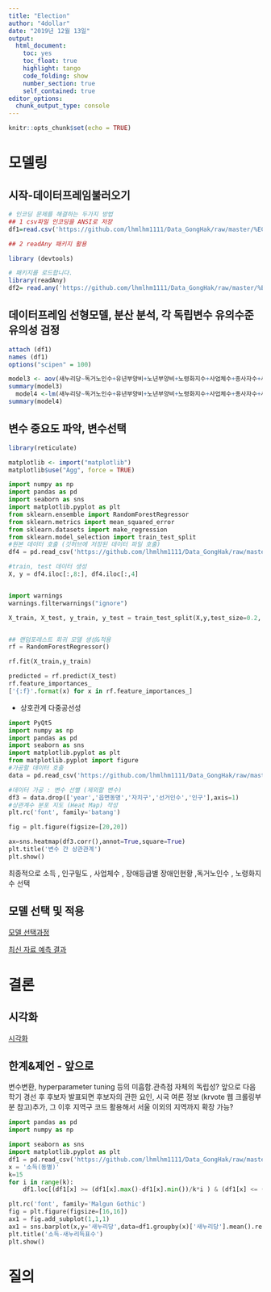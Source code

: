 ---
title: "Election"
author: "4dollar"
date: "2019년 12월 13일"
output:
  html_document: 
    toc: yes
    toc_float: true
    highlight: tango
    code_folding: show
    number_section: true
    self_contained: true
editor_options: 
  chunk_output_type: console
---

```{r setup, include=FALSE}
knitr::opts_chunk$set(echo = TRUE)
```

# 모델링



## 시작-데이터프레임불러오기 
```{r read_csv_problems, warning=FALSE, message=FALSE}
# 인코딩 문제를 해결하는 두가지 방법
## 1 csv파일 인코딩을 ANSI로 저장
df1=read.csv('https://github.com/lhmlhm1111/Data_GongHak/raw/master/%EC%A0%84%EC%B2%98%EB%A6%AC/%EC%86%8C%EB%93%9D%EB%B0%98%EC%98%81%EC%B5%9C%EC%A2%85.csv',header=T, sep=',')

## 2 readAny 패키지 활용

library (devtools)

# 패키지를 로드합니다.
library(readAny)
df2= read.any('https://github.com/lhmlhm1111/Data_GongHak/raw/master/%EC%A0%84%EC%B2%98%EB%A6%AC/%EC%86%8C%EB%93%9D%EB%B0%98%EC%98%81%EC%B5%9C%EC%A2%85.csv', header=T, sep=',')


```

## 데이터프레임 선형모델, 분산 분석, 각 독립변수 유의수준 유의성 검정

```{r F-test, warning=FALSE, message=FALSE}
attach (df1)
names (df1)
options("scipen" = 100)

model3 <- aov(새누리당~독거노인수+유년부양비+노년부양비+노령화지수+사업체수+종사자수+사업체.창업률+기초수급자인원수+보육시설+금융기관+사업체.평균연령+인구+면적+인구밀도+ 소득)
summary(model3)
  model4 <-lm(새누리당~독거노인수+유년부양비+노년부양비+노령화지수+사업체수+종사자수+사업체.창업률+기초수급자인원수+보육시설+금융기관+사업체.평균연령+인구+면적+인구밀도+ 소득)
summary(model4)
```
 
## 변수 중요도 파악, 변수선택 
```{r multivariate selection 1, warning=FALSE, message=FALSE}

library(reticulate)

matplotlib <- import("matplotlib")
matplotlib$use("Agg", force = TRUE)
```


```{python multivariate selection2} 

import numpy as np
import pandas as pd
import seaborn as sns
import matplotlib.pyplot as plt
from sklearn.ensemble import RandomForestRegressor
from sklearn.metrics import mean_squared_error
from sklearn.datasets import make_regression
from sklearn.model_selection import train_test_split
#원본 데이터 호출 (깃허브에 저장된 데이터 파일 호출)
df4 = pd.read_csv('https://github.com/lhmlhm1111/Data_GongHak/raw/master/11-22totaldata.txt', encoding='utf-8', sep=',')

#train, test 데이터 생성
X, y = df4.iloc[:,8:], df4.iloc[:,4]


import warnings
warnings.filterwarnings("ignore")

X_train, X_test, y_train, y_test = train_test_split(X,y,test_size=0.2, random_state=0)


## 랜덤포레스트 회귀 모델 생성&적용
rf = RandomForestRegressor()

rf.fit(X_train,y_train)

predicted = rf.predict(X_test)
rf.feature_importances_
['{:f}'.format(x) for x in rf.feature_importances_]

```

 + 상호관계 다중공선성

 
```{python multicollinearity}
import PyQt5
import numpy as np
import pandas as pd
import seaborn as sns
import matplotlib.pyplot as plt
from matplotlib.pyplot import figure
#가공할 데이터 호출
data = pd.read_csv('https://github.com/lhmlhm1111/Data_GongHak/raw/master/11-22totaldata.txt',encoding='UTF-8',sep=',')

#데이터 가공 : 변수 선별 (제외할 변수)
df3 = data.drop(['year','읍면동명','자치구','선거인수','인구'],axis=1)
#상관계수 분포 지도 (Heat Map) 작성
plt.rc('font', family='batang')

fig = plt.figure(figsize=[20,20])

ax=sns.heatmap(df3.corr(),annot=True,square=True)
plt.title('변수 간 상관관계')
plt.show()
```

최종적으로 소득 , 인구밀도 , 사업체수 , 장애등급별 장애인현황 ,독거노인수 , 노령화지수 선택

## 모델 선택 및 적용

[모델 선택과정](https://github.com/lhmlhm1111/Data_GongHak/blob/master/%EC%97%AC%EB%9F%AC%EA%B0%80%EC%A7%80_%EB%AA%A8%EB%8D%B8_%EB%8F%8C%EB%A0%A4%EB%B3%B8_%EA%B2%B0%EA%B3%BC.ipynb)


[최신 자료 예측 결과](https://github.com/lhmlhm1111/Data_GongHak/blob/master/%EB%AA%A8%EB%8D%B8/final_%EC%B5%9C%EC%A2%85_%EC%83%88%EB%88%84%EB%A6%AC%EB%8B%B9%2B%EB%8D%94%EB%B6%88%EC%96%B4%EB%AF%BC%EC%A3%BC%EB%8B%B9.ipynb)

# 결론

## 시각화

[시각화](https://dsrla123.github.io/data_engineering/%ED%94%8C%EB%9E%98%EC%8B%9C%EB%B3%B4%EB%93%9C.html)

## 한계&제언 - 앞으로 
 변수변환, hyperparameter tuning 등의 미흡함.관측점 자체의 독립성?
 앞으로 다음 학기 경선 후 후보자 발표되면 후보자의 관한 요인, 시국 여론 정보 (krvote 웹 크롤링부분 참고)추가, 그 이후 지역구 코드 활용해서 서울 이외의 지역까지 확장 가능?
```{python 1:1 relation example}
import pandas as pd
import numpy as np

import seaborn as sns
import matplotlib.pyplot as plt
df1 = pd.read_csv('https://github.com/lhmlhm1111/Data_GongHak/raw/master/%EB%AA%A8%EB%8D%B8/12%2C16%EB%85%84%EB%8F%84_Training_Data_set_1.csv',encoding='UTF-8',sep=',')
x = '소득(동별)'
k=15
for i in range(k):
    df1.loc[(df1[x] >= (df1[x].max()-df1[x].min())/k*i ) & (df1[x] <= (df1[x].max()-df1[x].min())/k*(i+1) ) ,x] = i+1

plt.rc('font', family='Malgun Gothic')
fig = plt.figure(figsize=[16,16])
ax1 = fig.add_subplot(1,1,1)
ax1 = sns.barplot(x,y='새누리당',data=df1.groupby(x)['새누리당'].mean().reset_index())
plt.title('소득-새누리득표수')
plt.show()
```

# 질의
 

